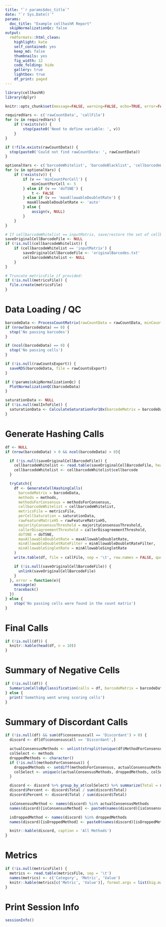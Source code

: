 ```yaml
---
title: "`r params$doc_title`"
date: "`r Sys.Date()`"
params:
  doc_title: "Example cellhashR Report"
  skipNormalizationQc: false
output:
  rmdformats::html_clean:
    highlight: kate
    self_contained: yes
    keep_md: false
    thumbnails: yes
    fig_width: 12
    code_folding: hide
    gallery: true
    lightbox: true
    df_print: paged
---
```


```r

library(cellhashR)
library(dplyr)

knitr::opts_chunk$set(message=FALSE, warning=FALSE, echo=TRUE, error=FALSE)

```

```r

requiredVars <- c('rawCountData', 'callFile')
for (v in requiredVars) {
	if (!exists(v)) {
		stop(paste0('Need to define variable: ', v))
	}
}

if (!file.exists(rawCountData)) {
  stop(paste0('Could not find rawCountData: ', rawCountData))
}

optionalVars <- c('barcodeWhitelist', 'barcodeBlacklist', 'cellbarcodeWhitelist', 'minCountPerCell', 'metricsFile', 'rawCountsExport', 'molInfoFile', 'rawFeatureMatrixH5', 'methodsForConsensus', 'majorityConsensusThreshold', 'callerDisagreementThreshold', 'doTSNE', 'datatypeName', 'maxAllowableDoubletRate', 'minAllowableDoubletRateFilter', 'minAllowableSingletRate')
for (v in optionalVars) {
	if (!exists(v)) {
		if (v == 'minCountPerCell') {
			minCountPerCell <- 5
        } else if (v == 'doTSNE') {
            t <- FALSE
		} else if (v == 'maxAllowableDoubletRate') {
          maxAllowableDoubletRate <- 'auto'
        } else {
			assign(v, NULL)
		}
	}
}

# If cellbarcodeWhitelist == inputMatrix, save/restore the set of cellbarcodes for reporting:
saveOriginalCellBarcodeFile <- NULL
if (!is.null(cellbarcodeWhitelist)) {
	if (cellbarcodeWhitelist == 'inputMatrix') {
		saveOriginalCellBarcodeFile <- 'originalBarcodes.txt'
		cellbarcodeWhitelist <- NULL
	}
}

# Truncate metricsFile if provided:
if (!is.null(metricsFile)) {
  file.create(metricsFile)
}

```

# Data Loading / QC

```r

barcodeData <- ProcessCountMatrix(rawCountData = rawCountData, minCountPerCell = minCountPerCell, barcodeWhitelist = barcodeWhitelist, barcodeBlacklist = barcodeBlacklist, cellbarcodeWhitelist = cellbarcodeWhitelist, saveOriginalCellBarcodeFile = saveOriginalCellBarcodeFile, metricsFile = metricsFile, datatypeName = datatypeName)
if (nrow(barcodeData) == 0) {
  stop('No passing barcodes')
}

if (ncol(barcodeData) == 0) {
  stop('No passing cells')
}

if (!is.null(rawCountsExport)) {
  saveRDS(barcodeData, file = rawCountsExport)
}

if (!params$skipNormalizationQc) {
  PlotNormalizationQC(barcodeData)
}

saturationData <- NULL
if (!is.null(molInfoFile)) {
  saturationData <- CalculateSaturationFor10x(barcodeMatrix = barcodeData, molInfoFile = molInfoFile)
}

```

# Generate Hashing Calls

```r

df <- NULL
if (nrow(barcodeData) > 0 && ncol(barcodeData) > 0){

  if (!is.null(saveOriginalCellBarcodeFile)) {
    cellbarcodeWhitelist <- read.table(saveOriginalCellBarcodeFile, header = FALSE, col.names = c('cellbarcode'))
    cellbarcodeWhitelist <- cellbarcodeWhitelist$cellbarcode
  }

  tryCatch({
    df <- GenerateCellHashingCalls(
      barcodeMatrix = barcodeData,
      methods = methods,
      methodsForConsensus = methodsForConsensus,
      cellbarcodeWhitelist = cellbarcodeWhitelist,
      metricsFile = metricsFile,
      perCellSaturation = saturationData,
      rawFeatureMatrixH5 = rawFeatureMatrixH5,
      majorityConsensusThreshold = majorityConsensusThreshold,
      callerDisagreementThreshold = callerDisagreementThreshold,
      doTSNE = doTSNE,
      maxAllowableDoubletRate = maxAllowableDoubletRate,
      minAllowableDoubletRateFilter = minAllowableDoubletRateFilter,
      minAllowableSingletRate = minAllowableSingletRate
    )
    write.table(df, file = callFile, sep = '\t', row.names = FALSE, quote = FALSE)

    if (!is.null(saveOriginalCellBarcodeFile)) {
      unlink(saveOriginalCellBarcodeFile)
    }
  }, error = function(e){
    message(e)
    traceback()
  })
} else {
	stop('No passing cells were found in the count matrix')
}

```

# Final Calls

```r

if (!is.null(df)) {
  knitr::kable(head(df, n = 10))
}

```

# Summary of Negative Cells

```r

if (!is.null(df)) {
  SummarizeCellsByClassification(calls = df, barcodeMatrix = barcodeData)
} else {
  print('Something went wrong scoring cells')
}

```

# Summary of Discordant Calls

```r

if (!is.null(df) && sum(df$consensuscall == 'Discordant') > 0) {
  discord <- df[df$consensuscall == 'Discordant',]

  actualConsensusMethods <- unlist(strsplit(unique(df$MethodForConsensus), split = ','))
  colSelect <- methods
  droppedMethods <- character()
  if (!is.null(methodsForConsensus)) {
    droppedMethods <- setdiff(methodsForConsensus, actualConsensusMethods)
    colSelect <- unique(c(actualConsensusMethods, droppedMethods, colSelect))
  }

  discord <- discord %>% group_by_at(colSelect) %>% summarize(Total = n()) %>% arrange(desc(Total))
  discord$Percent <- discord$Total / sum(discord$Total)
  discord$Percent <- discord$Total / sum(discord$Total)

  isConsensusMethod <- names(discord) %in% actualConsensusMethods
  names(discord)[isConsensusMethod] <- paste0(names(discord)[isConsensusMethod], '*')

  isDroppedMethod <- names(discord) %in% droppedMethods
  names(discord)[isDroppedMethod] <- paste0(names(discord)[isDroppedMethod], '+')

  knitr::kable(discord, caption = 'All Methods')
}

```
# Metrics

```r

if (!is.null(metricsFile)) {
  metrics <- read.table(metricsFile, sep = '\t')
  names(metrics) <- c('Category', 'Metric', 'Value')
  knitr::kable(metrics[c('Metric', 'Value')], format.args = list(big.mark = ",", scientific = FALSE))
}

```

# Print Session Info

```r

sessionInfo()

```

